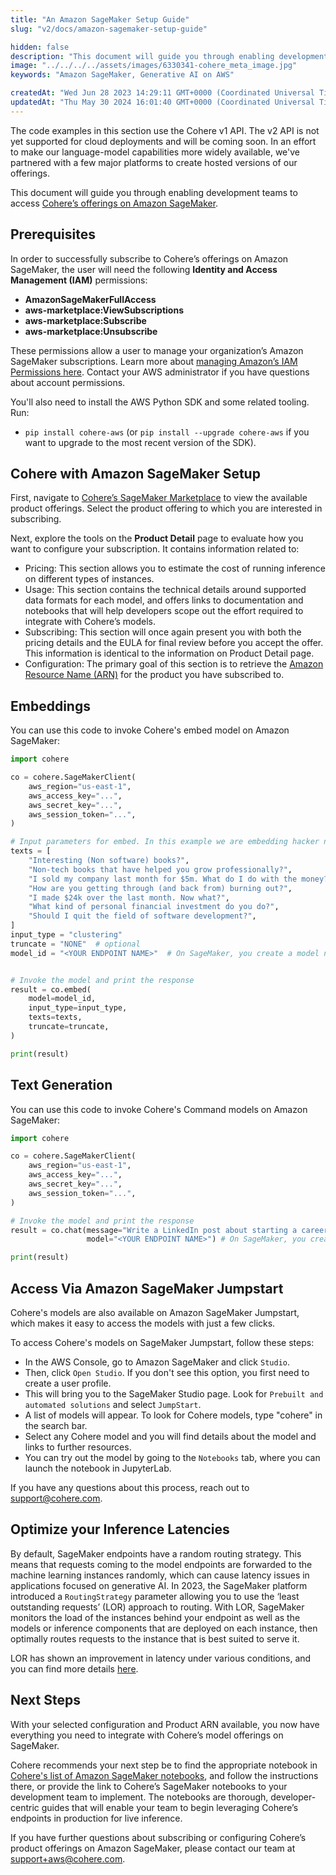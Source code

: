 ```yaml
---
title: "An Amazon SageMaker Setup Guide"
slug: "v2/docs/amazon-sagemaker-setup-guide"

hidden: false
description: "This document will guide you through enabling development teams to access Cohere’s offerings on Amazon SageMaker."
image: "../../../../assets/images/6330341-cohere_meta_image.jpg"  
keywords: "Amazon SageMaker, Generative AI on AWS"

createdAt: "Wed Jun 28 2023 14:29:11 GMT+0000 (Coordinated Universal Time)"
updatedAt: "Thu May 30 2024 16:01:40 GMT+0000 (Coordinated Universal Time)"
---
```

<Note title="Note"> 
The code examples in this section use the Cohere v1 API. The v2 API is not yet supported for cloud deployments and will be coming soon.
</Note>
In an effort to make our language-model capabilities more widely available, we've partnered with a few major platforms to create hosted versions of our offerings.

This document will guide you through enabling development teams to access [Cohere’s offerings on Amazon SageMaker](https://aws.amazon.com/marketplace/seller-profile?id=87af0c85-6cf9-4ed8-bee0-b40ce65167e0). 

## Prerequisites

In order to successfully subscribe to Cohere’s offerings on Amazon SageMaker, the user will need the following **Identity and Access Management (IAM)** permissions:  

- **AmazonSageMakerFullAccess**
- **aws-marketplace:ViewSubscriptions**
- **aws-marketplace:Subscribe**
- **aws-marketplace:Unsubscribe**

These permissions allow a user to manage your organization’s Amazon SageMaker subscriptions. Learn more about [managing Amazon’s IAM Permissions here](https://aws.amazon.com/iam/?trk=cf28fddb-12ed-4ffd-981b-b89c14793bf1&sc_channel=ps&ef_id=CjwKCAjwsvujBhAXEiwA_UXnAJ4JEQ3KgW0eFBzr5nuwt9L5S7w3A0f3wqensQJgUQ7Mf_ZEdArZRxoCjKQQAvD_BwE:G:s&s_kwcid=AL!4422!3!652240143562!e!!g!!amazon%20iam!19878797467!148973348604). Contact your AWS administrator if you have questions about account permissions.

You'll also need to install the AWS Python SDK and some related tooling. Run:

- `pip install cohere-aws` (or `pip install --upgrade cohere-aws` if you want to upgrade to the most recent version of the SDK).

## Cohere with Amazon SageMaker Setup

First, navigate to [Cohere’s SageMaker Marketplace](https://aws.amazon.com/marketplace/seller-profile?id=87af0c85-6cf9-4ed8-bee0-b40ce65167e0) to view the available product offerings. Select the product offering to which you are interested in subscribing.

Next, explore the tools on the **Product Detail** page to evaluate how you want to configure your subscription. It contains information related to:

- Pricing: This section allows you to estimate the cost of running inference on different types of instances.
- Usage: This section contains the technical details around supported data formats for each model, and offers links to documentation and notebooks that will help developers scope out the effort required to integrate with Cohere’s models.
- Subscribing: This section will once again present you with both the pricing details and the EULA for final review before you accept the offer. This information is identical to the information on Product Detail page.
- Configuration: The primary goal of this section is to retrieve the [Amazon Resource Name (ARN)](https://docs.aws.amazon.com/IAM/latest/UserGuide/reference-arns.html) for the product you have subscribed to.

## Embeddings

You can use this code to invoke Cohere's embed model on Amazon SageMaker:

```python PYTHON
import cohere

co = cohere.SageMakerClient(
    aws_region="us-east-1",
    aws_access_key="...",
    aws_secret_key="...",
    aws_session_token="...",
)

# Input parameters for embed. In this example we are embedding hacker news post titles.
texts = [
    "Interesting (Non software) books?",
    "Non-tech books that have helped you grow professionally?",
    "I sold my company last month for $5m. What do I do with the money?",
    "How are you getting through (and back from) burning out?",
    "I made $24k over the last month. Now what?",
    "What kind of personal financial investment do you do?",
    "Should I quit the field of software development?",
]
input_type = "clustering"
truncate = "NONE"  # optional
model_id = "<YOUR ENDPOINT NAME>"  # On SageMaker, you create a model name that you'll pass here.


# Invoke the model and print the response
result = co.embed(
    model=model_id,
    input_type=input_type,
    texts=texts,
    truncate=truncate,
)

print(result)
```

## Text Generation

You can use this code to invoke Cohere's Command models on Amazon SageMaker:

```python PYTHON 
import cohere

co = cohere.SageMakerClient(
    aws_region="us-east-1",
    aws_access_key="...",
    aws_secret_key="...",
    aws_session_token="...",
)

# Invoke the model and print the response
result = co.chat(message="Write a LinkedIn post about starting a career in tech:",
                 model="<YOUR ENDPOINT NAME>") # On SageMaker, you create a model name that you'll pass here. 

print(result)
```

## Access Via Amazon SageMaker Jumpstart

Cohere's models are also available on Amazon SageMaker Jumpstart, which makes it easy to access the models with just a few clicks.

To access Cohere's models on SageMaker Jumpstart, follow these steps:

- In the AWS Console, go to Amazon SageMaker and click `Studio`.
- Then, click `Open Studio`. If you don't see this option, you first need to create a user profile.
- This will bring you to the SageMaker Studio page. Look for `Prebuilt and automated solutions` and select `JumpStart`.
- A list of models will appear. To look for Cohere models, type "cohere" in the search bar.
- Select any Cohere model and you will find details about the model and links to further resources.
- You can try out the model by going to the `Notebooks` tab, where you can launch the notebook in JupyterLab.

If you have any questions about this process, reach out to support@cohere.com.

## Optimize your Inference Latencies

By default, SageMaker endpoints have a random routing strategy. This means that requests coming to the model endpoints are forwarded to the machine learning instances randomly, which can cause latency issues in applications focused on generative AI. In 2023, the SageMaker platform introduced a `RoutingStrategy` parameter allowing you to use the ‘least outstanding requests’ (LOR) approach to routing. With LOR, SageMaker monitors the load of the instances behind your endpoint as well as the models or inference components that are deployed on each instance, then optimally routes requests to the instance that is best suited to serve it.

LOR has shown an improvement in latency under various conditions, and you can find more details [here](https://aws.amazon.com/blogs/machine-learning/minimize-real-time-inference-latency-by-using-amazon-sagemaker-routing-strategies/).

## Next Steps

With your selected configuration and Product ARN available, you now have everything you need to integrate with Cohere’s model offerings on SageMaker. 

Cohere recommends your next step be to find the appropriate notebook in [Cohere's list of Amazon SageMaker notebooks](https://github.com/cohere-ai/cohere-aws/tree/main/notebooks/sagemaker), and follow the instructions there, or provide the link to Cohere’s SageMaker notebooks to your development team to implement. The notebooks are thorough, developer-centric guides that will enable your team to begin leveraging Cohere’s endpoints in production for live inference. 

If you have further questions about subscribing or configuring Cohere’s product offerings on Amazon SageMaker, please contact our team at [support+aws@cohere.com](mailto:support+aws@cohere.com).

